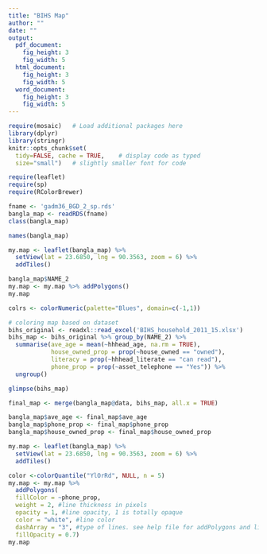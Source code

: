 ```yaml
---
title: "BIHS Map"
author: ""
date: ""
output: 
  pdf_document:
    fig_height: 3
    fig_width: 5
  html_document:
    fig_height: 3
    fig_width: 5
  word_document:
    fig_height: 3
    fig_width: 5
---
```


```r
require(mosaic)   # Load additional packages here 
library(dplyr)
library(stringr)
knitr::opts_chunk$set(
  tidy=FALSE, cache = TRUE,    # display code as typed
  size="small")   # slightly smaller font for code
```


```r
require(leaflet)
require(sp)
require(RColorBrewer)
```


```r
fname <- 'gadm36_BGD_2_sp.rds'
bangla_map <- readRDS(fname)
class(bangla_map)
```

```r
names(bangla_map)
```

```r
my.map <- leaflet(bangla_map) %>%
  setView(lat = 23.6850, lng = 90.3563, zoom = 6) %>%
  addTiles()
```

```r
bangla_map$NAME_2
my.map <- my.map %>% addPolygons()
my.map
```

```r
colrs <- colorNumeric(palette="Blues", domain=c(-1,1))
```


```r
# coloring map based on dataset
bihs_original <- readxl::read_excel('BIHS_household_2011_15.xlsx')
bihs_map <- bihs_original %>% group_by(NAME_2) %>%
  summarise(ave_age = mean(~hhhead_age, na.rm = TRUE), 
            house_owned_prop = prop(~house_owned == "owned"),
            literacy = prop(~hhhead_literate == "can read"),
            phone_prop = prop(~asset_telephone == "Yes")) %>%
  ungroup()

glimpse(bihs_map)


```

```r
final_map <- merge(bangla_map@data, bihs_map, all.x = TRUE)

bangla_map$ave_age <- final_map$ave_age
bangla_map$phone_prop <- final_map$phone_prop
bangla_map$house_owned_prop <- final_map$house_owned_prop
```
```r
my.map <- leaflet(bangla_map) %>%
  setView(lat = 23.6850, lng = 90.3563, zoom = 6) %>%
  addTiles()
```


```r
color <-colorQuantile("YlOrRd", NULL, n = 5)
my.map <- my.map %>% 
  addPolygons(
  fillColor = ~phone_prop,
  weight = 2, #line thickness in pixels
  opacity = 1, #line opacity, 1 is totally opaque
  color = "white", #line color
  dashArray = "3", #type of lines. see help file for addPolygons and link there for more info...this is dotted lines
  fillOpacity = 0.7)
my.map
```


